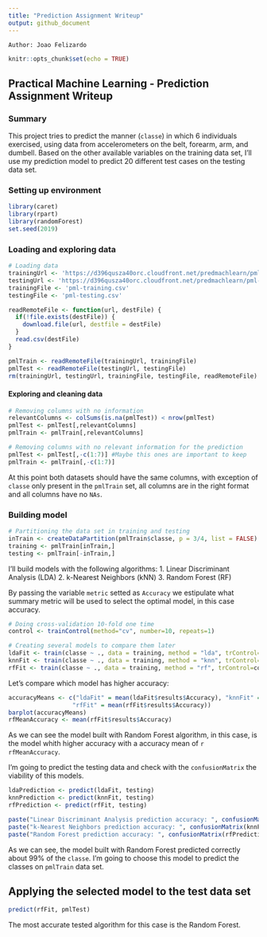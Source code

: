```yaml
---
title: "Prediction Assignment Writeup"
output: github_document
---
```


`Author: Joao Felizardo`

```r
knitr::opts_chunk$set(echo = TRUE)
```

## Practical Machine Learning - Prediction Assignment Writeup

### Summary
This project tries to predict the manner (`classe`) in which 6 individuals exercised, using data from accelerometers on the belt, forearm, arm, and dumbell. Based on the other available variables on the training data set, I'll use my prediction model to predict 20 different test cases on the testing data set.

### Setting up environment
```r
library(caret)
library(rpart)
library(randomForest)
set.seed(2019)
```

### Loading and exploring data
```r
# Loading data
trainingUrl <- 'https://d396qusza40orc.cloudfront.net/predmachlearn/pml-training.csv'
testingUrl <- 'https://d396qusza40orc.cloudfront.net/predmachlearn/pml-testing.csv'
trainingFile <- 'pml-training.csv'
testingFile <- 'pml-testing.csv'

readRemoteFile <- function(url, destFile) {
  if(!file.exists(destFile)) {
    download.file(url, destfile = destFile)
  }
  read.csv(destFile)
}

pmlTrain <- readRemoteFile(trainingUrl, trainingFile)
pmlTest <- readRemoteFile(testingUrl, testingFile)
rm(trainingUrl, testingUrl, trainingFile, testingFile, readRemoteFile)
```
#### Exploring and cleaning data
```r
# Removing columns with no information
relevantColumns <- colSums(is.na(pmlTest)) < nrow(pmlTest)
pmlTest <- pmlTest[,relevantColumns]
pmlTrain <- pmlTrain[,relevantColumns]

# Removing columns with no relevant information for the prediction
pmlTest <- pmlTest[,-c(1:7)] #Maybe this ones are important to keep
pmlTrain <- pmlTrain[,-c(1:7)]
```
At this point both datasets should have the same columns, with exception of `classe` only present in the `pmlTrain` set, all columns are in the right format and all columns have no `NAs`.

### Building model
```r
# Partitioning the data set in training and testing
inTrain <- createDataPartition(pmlTrain$classe, p = 3/4, list = FALSE)
training <- pmlTrain[inTrain,]
testing <- pmlTrain[-inTrain,]
```

I'll build models with the following algorithms:
1. Linear Discriminant Analysis (LDA)
2. k-Nearest Neighbors (kNN)
3. Random Forest (RF)

By passing the variable `metric` setted as `Accuracy` we estipulate what summary metric will be used to select the optimal model, in this case accuracy. 
```r
# Doing cross-validation 10-fold one time
control <- trainControl(method="cv", number=10, repeats=1)

# Creating several models to compare them later
ldaFit <- train(classe ~ ., data = training, method = "lda", trControl=control, metric = "Accuracy")
knnFit <- train(classe ~ ., data = training, method = "knn", trControl=control, metric = "Accuracy")
rfFit <- train(classe ~ ., data = training, method = "rf", trControl=control, metric = "Accuracy")
```

Let's compare which model has higher accuracy:
```r
accuracyMeans <- c("ldaFit" = mean(ldaFit$results$Accuracy), "knnFit" = mean(knnFit$results$Accuracy),
                  "rfFit" = mean(rfFit$results$Accuracy))
barplot(accuracyMeans)
rfMeanAccuracy <- mean(rfFit$results$Accuracy) 
```

As we can see the model built with Random Forest algorithm, in this case, is the model whith higher accuracy with a accuracy mean of `r rfMeanAccuracy`.

I'm going to predict the testing data and check with the `confusionMatrix` the viability of this models.
```r
ldaPrediction <- predict(ldaFit, testing)
knnPrediction <- predict(knnFit, testing)
rfPrediction <- predict(rfFit, testing)

paste("Linear Discriminant Analysis prediction accuracy: ", confusionMatrix(ldaPrediction, testing$classe)$overall[1])
paste("k-Nearest Neighbors prediction accuracy: ", confusionMatrix(knnPrediction, testing$classe)$overall[1])
paste("Random Forest prediction accuracy: ", confusionMatrix(rfPrediction, testing$classe)$overall[1])
```

As we can see, the model built with Random Forest predicted correctly about 99% of the `classe`. I'm going to choose this model to predict the classes on `pmlTrain` data set.

## Applying the selected model to the test data set
```r
predict(rfFit, pmlTest)
```
The most accurate tested algorithm for this case is the Random Forest. 
